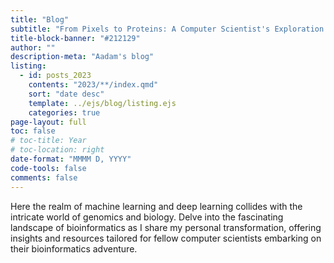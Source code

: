 ```yaml
---
title: "Blog"
subtitle: "From Pixels to Proteins: A Computer Scientist's Exploration of Bioinformatics and Beyond"
title-block-banner: "#212129"
author: ""
description-meta: "Aadam's blog"
listing:
  - id: posts_2023
    contents: "2023/**/index.qmd"
    sort: "date desc"
    template: ../ejs/blog/listing.ejs
    categories: true
page-layout: full
toc: false
# toc-title: Year
# toc-location: right
date-format: "MMMM D, YYYY"
code-tools: false
comments: false
---
```


::: {.callout-note appearance="simple"}

Here the realm of machine learning and deep learning collides with the intricate world of genomics and biology. Delve into the fascinating landscape of bioinformatics as I share my personal transformation, offering insights and resources tailored for fellow computer scientists embarking on their bioinformatics adventure.

:::


:::{#posts_2023}
:::
